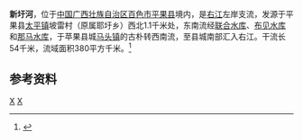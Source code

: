 {{Otheruses|新圩河|other=同名或類似名的其它條目描述}}
{{Infobox River
  | river_name      = 新圩河
  | image_name      = 
  | image_size      = 
  | caption         = 
  | origin          = [[广西壮族自治区|广西壮族自治区]][[平果县|平果县]][[太平镇_(平果县)|太平镇]]坡雷村
  | mouth           = 广西壮族自治区平果县[[马头镇_(平果县)|马头镇]][[右江_(河流)|右江]]{{coord|23|18|37|N|107|35|09|E}}
  | basin_countries = 广西田东县、平果县
  | length          = 54 km
  | elevation       = 
  | mouth_elevation = 
  | discharge       = 
  | watershed       = 380 km<sup>2</sup>
}}
'''新圩河'''，位于[[中国|中国]][[广西壮族自治区|广西壮族自治区]][[百色市|百色市]][[平果县|平果县]]境内，是[[右江_(河流)|右江]]左岸支流，发源于平果县[[太平镇_(平果县)|太平镇]]坡雷村（原属耶圩乡）西北1.1千米处，东南流经[[联合水库|联合水库]]、[[布见水库|布见水库]]和[[那马水库|那马水库]]，于苹果县城[[马头镇_(平果县)|马头镇]]的古朴转西南流，至县城南部汇入右江。干流长54千米，流域面积380平方千米。<ref name="中国河湖大典">{{cite book zh |author=《[[中国河湖大典|中国河湖大典]]》编纂委员会 |title=《中国河湖大典·珠江卷》 |format=M|edition=1 |location=北京 |publisher=中国水利水电出版社 |date=2013年1月 |pages=138页 |id= ISBN 978-7-5170-0561-2}}</ref>

==参考资料==
{{reflist}}

[[Category:右江水系|X]]
[[Category:广西河流|X]]